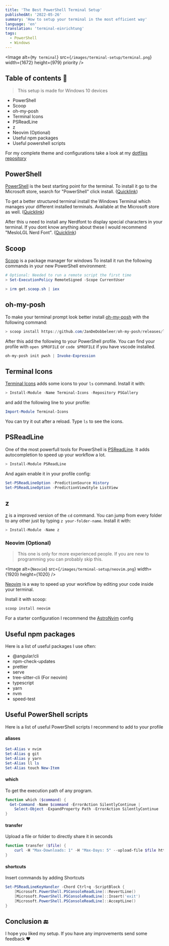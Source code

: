 ```yaml
---
title: 'The Best PowerShell Terminal Setup'
publishedAt: '2022-05-26'
summary: 'How to setup your terminal in the most efficient way'
language: 'en'
translation: 'terminal-einrichtung'
tags:
  - PowerShell
  - Windows
---
```


<Image
  alt={`My terminal`}
  src={`/images/terminal-setup/terminal.png`}
  width={1672}
  height={979}
  priority
/>

## Table of contents 📃

> This setup is made for Windows 10 devices

- PowerShell
- Scoop
- oh-my-posh
- Terminal Icons
- PSReadLine
- z
- Neovim (Optional)
- Useful npm packages
- Useful powershell scripts

For my complete theme and configurations take a look at my [dotfiles repository](https://github.com/Alex289/dotfiles)

## PowerShell

[PowerShell](https://github.com/PowerShell/PowerShell) is the best starting point for the terminal.
To install it go to the Microsoft store, search for "PowerShell" click install. ([Quicklink](https://apps.microsoft.com/store/detail/powershell/9MZ1SNWT0N5D))

To get a better structured terminal install the Windows Terminal which manages your different installed terminals.
Available at the Microsoft store as well. ([Quicklink](https://apps.microsoft.com/store/detail/windows-terminal/9N0DX20HK701))

After this u need to install any Nerdfont to display special characters in your terminal.
If you dont know anything about these I would recommend "MesloLGL Nerd Font". ([Quicklink](https://www.nerdfonts.com/font-downloads))

## Scoop

[Scoop](https://scoop.sh/) is a package manager for windows
To install it run the following commands in your new PowerShell environment:

```powershell
# Optional: Needed to run a remote script the first time
> Set-ExecutionPolicy RemoteSigned -Scope CurrentUser

> irm get.scoop.sh | iex
```

## oh-my-posh

To make your terminal prompt look better install [oh-my-posh](https://ohmyposh.dev/) with the following command:

```powershell
> scoop install https://github.com/JanDeDobbeleer/oh-my-posh/releases/latest/download/oh-my-posh.json
```

After this add the following to your PowerShell profile. You can find your profile with `open $PROFILE` or `code $PROFILE`
if you have vscode installed.

```powershell
oh-my-posh init pwsh | Invoke-Expression
```

## Terminal Icons

[Terminal Icons](https://github.com/devblackops/Terminal-Icons) adds some icons to your `ls` command. Install it with:

```powershell
> Install-Module -Name Terminal-Icons -Repository PSGallery
```

and add the following line to your profile:

```powershell
Import-Module Terminal-Icons
```

You can try it out after a reload. Type `ls` to see the icons.

## PSReadLine

One of the most powerfull tools for PowerShell is [PSReadLine](https://docs.microsoft.com/en-us/powershell/module/psreadline/). It adds autocompletion to speed up your workflow a lot.

```powershell
> Install-Module PSReadLine
```

And again enable it in your profile config:

```powershell
Set-PSReadLineOption -PredictionSource History
Set-PSReadLineOption -PredictionViewStyle ListView
```

## z

[z](https://www.powershellgallery.com/packages/z) is a improved version of the `cd` command. You can jump from every folder to any other just by typing `z your-folder-name`.
Install it with:

```powershell
> Install-Module -Name z
```

### Neovim (Optional)

> This one is only for more experienced people. If you are new to programming you can probably skip this.

<Image
  alt={`Neovim`}
  src={`/images/terminal-setup/neovim.png`}
  width={1920}
  height={1020}
/>

[Neovim](https://neovim.io/) is a way to speed up your workflow by editing your code inside your terminal.

Install it with scoop:

```powershell
scoop install neovim
```

For a starter configuration I recommend the [AstroNvim](https://github.com/AstroNvim/AstroNvim) config

## Useful npm packages

Here is a list of useful packages I use often:

- @angular/cli
- npm-check-updates
- prettier
- serve
- tree-sitter-cli (For neovim)
- typescript
- yarn
- nvm
- speed-test

## Useful PowerShell scripts

Here is a list of useful PowerShell scripts I recommend to add to your profile

#### aliases

```powershell
Set-Alias v nvim
Set-Alias g git
Set-Alias y yarn
Set-Alias ll ls
Set-Alias touch New-Item
```

#### which

To get the execution path of any program.

```powershell
function which ($command) {
  Get-Command -Name $command -ErrorAction SilentlyContinue |
    Select-Object -ExpandProperty Path -ErrorAction SilentlyContinue
}
```

#### transfer

Upload a file or folder to directly share it in seconds

```powershell
function transfer ($file) {
    curl -H "Max-Downloads: 1" -H "Max-Days: 5" --upload-file $file https://transfer.sh/$file
}
```

#### shortcuts

Insert commands by adding Shortcuts

```powershell
Set-PSReadLineKeyHandler -Chord Ctrl+q -ScriptBlock {
    [Microsoft.PowerShell.PSConsoleReadLine]::RevertLine()
    [Microsoft.PowerShell.PSConsoleReadLine]::Insert('exit')
    [Microsoft.PowerShell.PSConsoleReadLine]::AcceptLine()
}
```

## Conclusion 🔚

I hope you liked my setup. If you have any improvements send some feedback ❤
